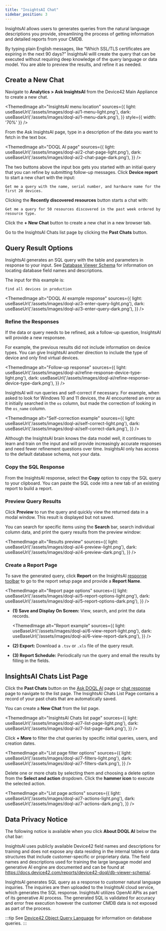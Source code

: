 ```yaml
---
title: "InsightsAI Chat"
sidebar_position: 3
---
```



InsightsAI allows users to generates queries from the natural language descriptions you provide, streamlining the process of getting information and detailed reports from your CMDB. 

By typing plain English messages, like “Which SSL/TLS certificates are expiring in the next 90 days?” InsightsAI willl create the query that can be executed without requiring deep knowledge of the query language or data model. You are able to preview the results, and refine it as needed.

## Create a New Chat

Navigate to **Analytics > Ask InsightsAI** from the Device42 Main Appliance to create a new chat. 

<ThemedImage
  alt="InsightsAI menu location"
  sources={{
    light: useBaseUrl('/assets/images/doql-ai/1-menu-light.png'),
    dark: useBaseUrl('/assets/images/doql-ai/1-menu-dark.png'),
  }}
  style={{ width: '70%' }} 
/>

From the Ask InsightsAI page, type in a description of the data you want to fetch in the text box.

<ThemedImage
  alt="DOQL AI page"
  sources={{
    light: useBaseUrl('/assets/images/doql-ai/2-chat-page-light.png'),
    dark: useBaseUrl('/assets/images/doql-ai/2-chat-page-dark.png'),
  }}
/>

The two buttons above the input box gets you started with an initial query that you can refine by submitting follow-up messages. Click **Device report** to start a new chart with the input:

```
Get me a query with the name, serial number, and hardware name for the first 20 devices.
```

Clicking the **Recently discovered resources** button starts a chat with:

```
Get me a query for 50 resources discovered in the past week ordered by resource type.
```

Click the **+ New Chat** button to create a new chat in a new browser tab. 

Go to the InsightsAI Chats list page by clicking the **Past Chats** button.

## Query Result Options

InsightsAI generates an SQL query with the table and parameters in response to your input. See [Database Viewer Schema](db-viewer-schema.md) for information on locating database field names and descriptions.

The input for this example is:

```
find all devices in production
```

<ThemedImage
  alt="DOQL AI example response"
  sources={{
    light: useBaseUrl('/assets/images/doql-ai/3-enter-query-light.png'),
    dark: useBaseUrl('/assets/images/doql-ai/3-enter-query-dark.png'),
  }}
/>

### Refine the Responses

If the data or query needs to be refined, ask a follow-up question, InsightsAI will provide a new responsee.  

For example, the previous results did not include information on device types. You can give InsightsAI another direction to include the type of device and only find virtual devices.

<ThemedImage
  alt="Follow-up response"
  sources={{
    light: useBaseUrl('/assets/images/doql-ai/refine-response-device-type-light.png'),
    dark: useBaseUrl('/assets/images/doql-ai/refine-response-device-type-dark.png'),
  }}
/>
  
InsightsAI will run queries and self-correct if necessary. For example, when asked to look for Windows 10 and 11 devices, the AI encountered an error as it initially searched in the `os` column, but made the correction of looking in the `os_name` column. 

<ThemedImage
  alt="Self-correction example"
  sources={{
    light: useBaseUrl('/assets/images/doql-ai/self-correct-light.png'),
    dark: useBaseUrl('/assets/images/doql-ai/self-correct-dark.png'),
  }}
/>

Although the InsightsAI brain knows the data model well, it continues to learn and train on the input and will provide increasingly accurate responses and need fewer refinement questions over time. InsightsAI only has access to the default database schema, not your data. 

### Copy the SQL Response

From the InsightsAI response, select the **Copy** option to copy the SQL query to your clipboard. You can paste the SQL code into a new tab of an existing report to build a report.

### Preview Query Results

Click **Preview** to run the query and quickly view the returned data in a modal window. This result is displayed but not saved.

You can search for specific items using the **Search** bar, search individual column data, and print the query results from the preview window:

<ThemedImage
  alt="Results preview"
  sources={{
    light: useBaseUrl('/assets/images/doql-ai/4-preview-light.png'),
    dark: useBaseUrl('/assets/images/doql-ai/4-preview-dark.png'),
  }}
/>

### Create a Report Page

To save the generated query, click **Report** on the InsightsAI [response toolbar](#query-result-options) to go to the report setup page and provide a **Report Name**.

<ThemedImage
  alt="Report page options"
  sources={{
    light: useBaseUrl('/assets/images/doql-ai/5-report-options-light.png'),
    dark: useBaseUrl('/assets/images/doql-ai/5-report-options-dark.png'),
  }}
/>

- **(1) Save and Display On Screen:**  View, search, and print the data records.
  
    <ThemedImage
    alt="Report example"
    sources={{
        light: useBaseUrl('/assets/images/doql-ai/6-view-report-light.png'),
        dark: useBaseUrl('/assets/images/doql-ai/6-view-report-dark.png'),
    }}
    />    

- **(2) Export:** Download a `.tsv` or `.xls` file of the query result. 
- **(3) Report Schedule:** Periodically run the query and email the results by filling in the fields.

## InsightsAI Chats List Page

Click the **Past Chats** button on the [Ask DOQL AI](#create-a-new-chat) page or [chat response](#query-result-options) page to navigate to the list page. The InsightsAI Chats List Page contains a record of your past chats that are automatically saved. 

You can create a **New Chat** from the list page.

<ThemedImage
  alt="InsightsAI Chats list page"
  sources={{
    light: useBaseUrl('/assets/images/doql-ai/7-list-page-light.png'),
    dark: useBaseUrl('/assets/images/doql-ai/7-list-page-dark.png'),
  }}
/>

Click **+ More** to filter the chat queries by specific initial queries, users, and creation dates.

<ThemedImage
  alt="List page filter options"
  sources={{
    light: useBaseUrl('/assets/images/doql-ai/7-filters-light.png'),
    dark: useBaseUrl('/assets/images/doql-ai/7-filters-dark.png'),
  }}
/>

Delete one or more chats by selecting them and choosing a delete option from the **Select and action** dropdown. Click the **hammer icon** to execute the selected action.

<ThemedImage
  alt="List page actions"
  sources={{
    light: useBaseUrl('/assets/images/doql-ai/7-actions-light.png'),
    dark: useBaseUrl('/assets/images/doql-ai/7-actions-dark.png'),
  }}
/>

## Data Privacy Notice

The following notice is available when you click **About DOQL AI** below the chat bar:

InsightsAI uses publicly available Device42 field names and descriptions for training and does not expose any data residing in the internal tables or data structures that include customer-specific or proprietary data. The field names and descriptions used for training the large language model and generative AI engine are documented and can be found at https://docs.device42.com/reports/device42-doql/db-viewer-schema/.

InsightsAI generates SQL query as a response to customer natural language inquiries. The inquiries are then uploaded to the InsightsAI cloud service, which generates the SQL response. InsightsAI utilizes OpenAI APIs as part of its generative AI process. The generated SQL is validated for accuracy and error free execution however the customer CMDB data is not exposed as part of the process.

:::tip
See [Device42 Object Query Language](index.md) for information on database queries.
:::
